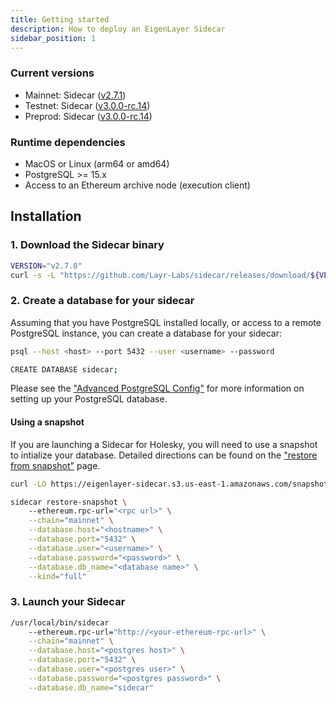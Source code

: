 ```yaml
---
title: Getting started
description: How to deploy an EigenLayer Sidecar
sidebar_position: 1
---
```



### Current versions

* Mainnet: Sidecar ([v2.7.1](https://github.com/Layr-Labs/sidecar/releases/tag/v2.7.1))
* Testnet: Sidecar ([v3.0.0-rc.14](https://github.com/Layr-Labs/sidecar/releases/tag/v3.0.0-rc.14))
* Preprod: Sidecar ([v3.0.0-rc.14](https://github.com/Layr-Labs/sidecar/releases/tag/v3.0.0-rc.14))

### Runtime dependencies

* MacOS or Linux (arm64 or amd64)
* PostgreSQL >= 15.x
* Access to an Ethereum archive node (execution client)

## Installation


### 1. Download the Sidecar binary

```bash
VERSION="v2.7.0"
curl -s -L "https://github.com/Layr-Labs/sidecar/releases/download/${VERSION}/sidecar-darwin-amd64-${VERSION}.tar.gz" | tar xvz -C /usr/local/bin
```

### 2. Create a database for your sidecar

Assuming that you have PostgreSQL installed locally, or access to a remote PostgreSQL instance, you can create a database for your sidecar:

```bash
psql --host <host> --port 5432 --user <username> --password

CREATE DATABASE sidecar;
```

Please see the ["Advanced PostgreSQL Config"](advanced-postgres) for more information on setting up your PostgreSQL database.

#### Using a snapshot

If you are launching a Sidecar for Holesky, you will need to use a snapshot to intialize your database. Detailed directions can be found on the ["restore from snapshot"](snapshots) page.

```bash
curl -LO https://eigenlayer-sidecar.s3.us-east-1.amazonaws.com/snapshots/testnet-holesky/sidecar-testnet-holesky_v3.0.0-rc.1_public_20250122.dump

sidecar restore-snapshot \                                                                                                                                                                                                                                                         (sm-fixManifest✱)
	--ethereum.rpc-url="<rpc url>" \
	--chain="mainnet" \
	--database.host="<hostname>" \
	--database.port="5432" \
	--database.user="<username>" \
	--database.password="<password>" \
	--database.db_name="<database name>" \
	--kind="full"
```

### 3. Launch your Sidecar

```bash
/usr/local/bin/sidecar
	--ethereum.rpc-url="http://<your-ethereum-rpc-url>" \
	--chain="mainnet" \
	--database.host="<postgres host>" \
	--database.port="5432" \
	--database.user="<postgres user>" \
	--database.password="<postgres password>" \
	--database.db_name="sidecar"
```
